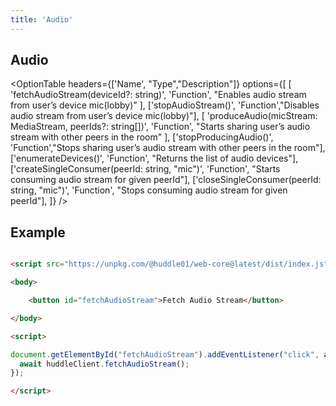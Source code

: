```yaml
---
title: 'Audio'
---
```



## Audio

<OptionTable
  headers={['Name', "Type","Description"]}
  options={[
    [
      'fetchAudioStream(deviceId?: string)',
      'Function',
      "Enables audio stream from user’s device mic(lobby)"
    ],
    ['stopAudioStream()', 'Function',"Disables audio stream from user’s device mic(lobby)"],
    [
      'produceAudio(micStream: MediaStream, peerIds?: string[])',
      'Function',
      "Starts sharing user’s audio stream with other peers in the room"
    ],
    ['stopProducingAudio()', 'Function',"Stops sharing user’s audio stream with other peers in the room"],
    ['enumerateDevices()', 'Function', "Returns the list of audio devices"],
    ['createSingleConsumer(peerId: string, "mic")', 'Function', "Starts consuming audio stream for given peerId"],
    ['closeSingleConsumer(peerId: string, "mic")', 'Function', "Stops consuming audio stream for given peerId"],
  ]} 
/>

## Example 

```html

<script src="https://unpkg.com/@huddle01/web-core@latest/dist/index.js"></script>

<body>

    <button id="fetchAudioStream">Fetch Audio Stream</button>

</body>

<script> 

document.getElementById("fetchAudioStream").addEventListener("click", async () => {
  await huddleClient.fetchAudioStream();
});

</script>

```
